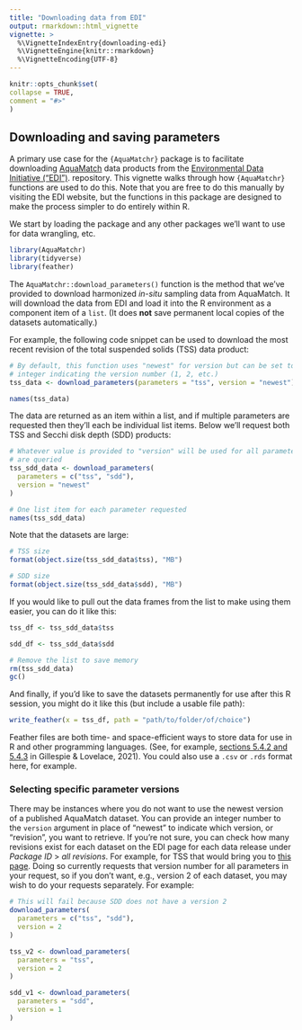 ```yaml
---
title: "Downloading data from EDI"
output: rmarkdown::html_vignette
vignette: >
  %\VignetteIndexEntry{downloading-edi}
  %\VignetteEngine{knitr::rmarkdown}
  %\VignetteEncoding{UTF-8}
---
```


```r
knitr::opts_chunk$set(
collapse = TRUE,
comment = "#>"
)
```

## Downloading and saving parameters

A primary use case for the `{AquaMatchr}` package is to facilitate downloading [AquaMatch](https://aquasat.github.io/AquaMatch_documentation/) data products from the [Environmental Data Initiative ("EDI")](https://edirepository.org/). repository. This vignette walks through how `{AquaMatchr}` functions are used to do this. Note that you are free to do this manually by visiting the EDI website, but the functions in this package are designed to make the process simpler to do entirely within R.

We start by loading the package and any other packages we'll want to use for data wrangling, etc.
```r
library(AquaMatchr)
library(tidyverse)
library(feather)
```

The `AquaMatchr::download_parameters()` function is the method that we've provided to download harmonized *in-situ* sampling data from AquaMatch. It will download the data from EDI and load it into the R environment as a component item of a `list`. (It does **not** save permanent local copies of the datasets automatically.)

For example, the following code snippet can be used to download the most recent revision of the total suspended solids (TSS) data product:
```r
# By default, this function uses "newest" for version but can be set to an
# integer indicating the version number (1, 2, etc.)
tss_data <- download_parameters(parameters = "tss", version = "newest")

names(tss_data)
```

The data are returned as an item within a list, and if multiple parameters are
requested then they'll each be individual list items. Below we'll request both
TSS and Secchi disk depth (SDD) products:
```r
# Whatever value is provided to "version" will be used for all parameters that
# are queried
tss_sdd_data <- download_parameters(
  parameters = c("tss", "sdd"),
  version = "newest"
)

# One list item for each parameter requested
names(tss_sdd_data)
```

Note that the datasets are large:
```r
# TSS size
format(object.size(tss_sdd_data$tss), "MB")

# SDD size
format(object.size(tss_sdd_data$sdd), "MB")
```

If you would like to pull out the data frames from the list to make using them easier, you can do it like this:
```r
tss_df <- tss_sdd_data$tss

sdd_df <- tss_sdd_data$sdd

# Remove the list to save memory
rm(tss_sdd_data)
gc()
```

And finally, if you'd like to save the datasets permanently for use after this R session, you might do it like this (but include a usable file path):
```r
write_feather(x = tss_df, path = "path/to/folder/of/choice")
```

Feather files are both time- and space-efficient ways to store data for use in R and other programming languages. (See, for example, [sections 5.4.2 and 5.4.3](https://csgillespie.github.io/efficientR/input-output.html) in Gillespie & Lovelace, 2021). You could also use a `.csv` or `.rds` format here, for example.

### Selecting specific parameter versions

There may be instances where you do not want to use the newest version of a published AquaMatch dataset. You can provide an integer number to the `version` argument in place of "newest" to indicate which version, or "revision", you want to retrieve. If you're not sure, you can check how many revisions exist for each dataset on the EDI page for each data release under *Package ID* \> *all revisions*. For example, for TSS that would bring you to [this page](https://portal.edirepository.org/nis/revisionbrowse?scope=edi&identifier=2048). Doing so currently requests that version number for all parameters in your request, so if you don't want, e.g., version 2 of each dataset, you may wish to do your requests separately. For example:
```r
# This will fail because SDD does not have a version 2
download_parameters(
  parameters = c("tss", "sdd"),
  version = 2
)

tss_v2 <- download_parameters(
  parameters = "tss",
  version = 2
)

sdd_v1 <- download_parameters(
  parameters = "sdd",
  version = 1
)
```
